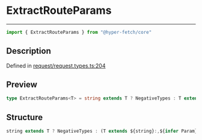 

# ExtractRouteParams

<div class="api-docs__separator" data-reactroot="">

---

</div><div class="api-docs__import" data-reactroot="">

```ts
import { ExtractRouteParams } from "@hyper-fetch/core"
```

</div><div class="api-docs__section">

## Description

</div><div class="api-docs__description"><span class="api-docs__do-not-parse">



</span></div><p class="api-docs__definition">

Defined in [request/request.types.ts:204](https://github.com/BetterTyped/hyper-fetch/blob/cc329b91/packages/core/src/request/request.types.ts#L204)

</p><div class="api-docs__section">

## Preview

</div><div class="api-docs__preview type single">

```ts
type ExtractRouteParams<T> = string extends T ? NegativeTypes : T extends `${string}:${infer  Param}/${infer  Rest}` ? { [ k in Param | keyof ExtractRouteParams<Rest> ]: ParamType } : T extends `${string}:${infer  Param}` ? { [ k in Param ]: ParamType } : NegativeTypes;
```

</div><div class="api-docs__section">

## Structure

</div><div class="api-docs__returns">

```ts
string extends T ? NegativeTypes : (T extends ${string}:,${infer Param}/,${infer Rest} ? [k in Param | keyof ExtractRouteParams<Rest>]: ParamType : (T extends ${string}:,${infer Param} ? [k in Param]: ParamType : NegativeTypes))
```

</div>